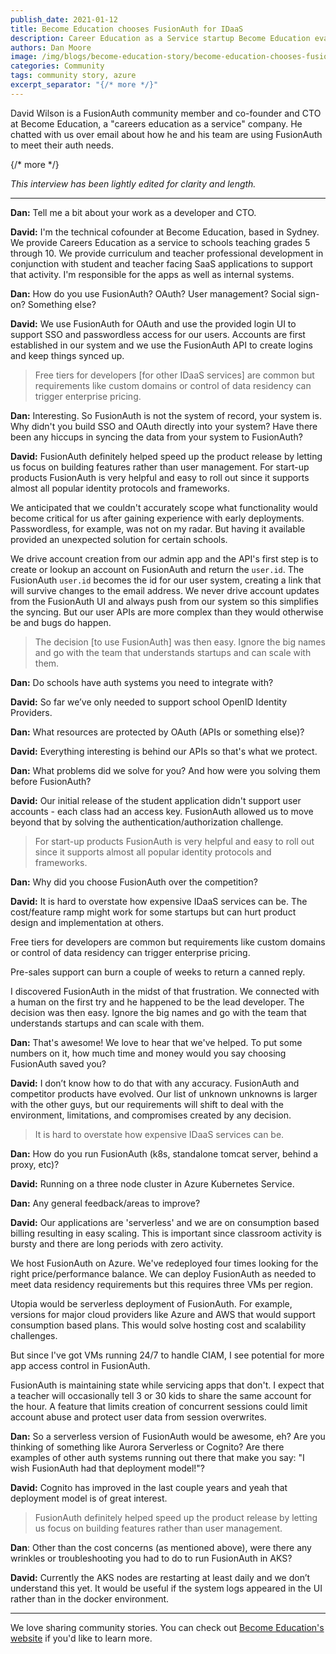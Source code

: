 ```yaml
---
publish_date: 2021-01-12 
title: Become Education chooses FusionAuth for IDaaS
description: Career Education as a Service startup Become Education evaluated IDaaS services and chose FusionAuth because FusionAuth understood them.
authors: Dan Moore
image: /img/blogs/become-education-story/become-education-chooses-fusionauth-for-idaas.png
categories: Community
tags: community story, azure
excerpt_separator: "{/* more */}"
---
```


David Wilson is a FusionAuth community member and co-founder and CTO at Become Education, a "careers education as a service" company. He chatted with us over email about how he and his team are using FusionAuth to meet their auth needs. 

{/* more */}

*This interview has been lightly edited for clarity and length.*

-------

**Dan:** Tell me a bit about your work as a developer and CTO.

**David:** I'm the technical cofounder at Become Education, based in Sydney. We provide Careers Education as a service to schools teaching grades 5 through 10. We provide curriculum and teacher professional development in conjunction with student and teacher facing SaaS applications to support that activity. I'm responsible for the apps as well as internal systems.

**Dan:** How do you use FusionAuth? OAuth? User management? Social sign-on? Something else?

**David:** We use FusionAuth for OAuth and use the provided login UI to support SSO and passwordless access for our users. Accounts are first established in our system and we use the FusionAuth API to create logins and keep things synced up.

> Free tiers for developers [for other IDaaS services] are common but requirements like custom domains or control of data residency can trigger enterprise pricing.

**Dan:** Interesting. So FusionAuth is not the system of record, your system is. Why didn't you build SSO and OAuth directly into your system? Have there been any hiccups in syncing the data from your system to FusionAuth? 

**David:** FusionAuth definitely helped speed up the product release by letting us focus on building features rather than user management. For start-up products FusionAuth is very helpful and easy to roll out since it supports almost all popular identity protocols and frameworks.

We anticipated that we couldn't accurately scope what functionality would become critical for us after gaining experience with early deployments. Passwordless, for example, was not on my radar. But having it available provided an unexpected solution for certain schools.

We drive account creation from our admin app and the API's first step is to create or lookup an account on FusionAuth and return the `user.id`. The FusionAuth `user.id` becomes the id for our user system, creating a link that will survive changes to the email address. We never drive account updates from the FusionAuth UI and always push from our system so this simplifies the syncing. But our user APIs are more complex than they would otherwise be and bugs do happen.

> The decision [to use FusionAuth] was then easy. Ignore the big names and go with the team that understands startups and can scale with them.

**Dan:** Do schools have auth systems you need to integrate with?

**David:** So far we’ve only needed to support school OpenID Identity Providers.

**Dan:** What resources are protected by OAuth (APIs or something else)?

**David:** Everything interesting is behind our APIs so that's what we protect. 

**Dan:** What problems did we solve for you? And how were you solving them before FusionAuth?

**David:** Our initial release of the student application didn't support user accounts - each class had an access key. FusionAuth allowed us to move beyond that by solving the authentication/authorization challenge.

> For start-up products FusionAuth is very helpful and easy to roll out since it supports almost all popular identity protocols and frameworks.

**Dan:** Why did you choose FusionAuth over the competition?

**David:** It is hard to overstate how expensive IDaaS services can be. The cost/feature ramp might work for some startups but can hurt product design and implementation at others.

Free tiers for developers are common but requirements like custom domains or control of data residency can trigger enterprise pricing.

Pre-sales support can burn a couple of weeks to return a canned reply.
 
I discovered FusionAuth in the midst of that frustration. We connected with a human on the first try and he happened to be the lead developer. The decision was then easy. Ignore the big names and go with the team that understands startups and can scale with them.

**Dan:** That's awesome! We love to hear that we've helped. To put some numbers on it, how much time and money would you say choosing FusionAuth saved you?

**David:** I don’t know how to do that with any accuracy. FusionAuth and competitor products have evolved. Our list of unknown unknowns is larger with the other guys, but our requirements will shift to deal with the environment, limitations, and compromises created by any decision.

> It is hard to overstate how expensive IDaaS services can be.

**Dan:** How do you run FusionAuth (k8s, standalone tomcat server, behind a proxy, etc)?

**David:** Running on a three node cluster in Azure Kubernetes Service.

**Dan:** Any general feedback/areas to improve?

**David:** Our applications are 'serverless' and we are on consumption based billing resulting in easy scaling. This is important since classroom activity is bursty and there are long periods with zero activity. 

We host FusionAuth on Azure. We've redeployed four times looking for the right price/performance balance. We can deploy FusionAuth as needed to meet data residency requirements but this requires three VMs per region. 

Utopia would be serverless deployment of FusionAuth. For example, versions for major cloud providers like Azure and AWS that would support consumption based plans. This would solve hosting cost and scalability challenges. 

But since I've got VMs running 24/7 to handle CIAM, I see potential for more app access control in FusionAuth.

FusionAuth is maintaining state while servicing apps that don't. I expect that a teacher will occasionally tell 3 or 30 kids to share the same account for the hour. A feature that limits creation of concurrent sessions could limit account abuse and protect user data from session overwrites.

**Dan:** So a serverless version of FusionAuth would be awesome, eh? Are you thinking of something like Aurora Serverless or Cognito? Are there examples of other auth systems running out there that make you say: "I wish FusionAuth had that deployment model!"?

**David:** Cognito has improved in the last couple years and yeah that deployment model is of great interest.

> FusionAuth definitely helped speed up the product release by letting us focus on building features rather than user management. 

**Dan**: Other than the cost concerns (as mentioned above), were there any wrinkles or troubleshooting you had to do to run FusionAuth in AKS?

**David:** Currently the AKS nodes are restarting at least daily and we don’t understand this yet. It would be useful if the system logs appeared in the UI rather than in the docker environment.

-------

We love sharing community stories. You can check out [Become Education's website](https://www.become.education/) if you'd like to learn more. 
